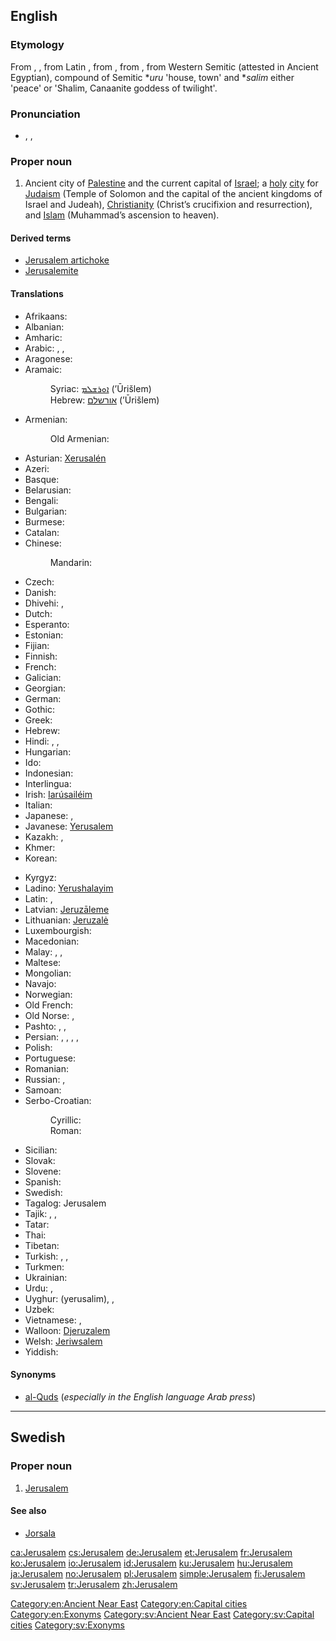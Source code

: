 {{also|Jérusalem|Jerúsalem|Jerusalém}}
==English==

{{wikipedia}}

===Etymology===
From {{etyl|LL.|en}} {{term|Ierusalem|lang=la}}, {{term|Hierusalem|lang=la}}, from Latin {{term|Hierosolyma|lang=la}}, from {{etyl|grc|en}} {{term|Ἰερουσαλήμ|tr=Ierousalēm|lang=grc}}, from {{etyl|he|en}} {{term|ירושלים|יְרוּשָׁלַיִם|tr=Yerushalayim|lang=he}}, from Western Semitic {{term||Urušalimmi}} (attested in Ancient Egyptian), compound of Semitic *''uru'' 'house, town' and *''salim'' either 'peace' or 'Shalim, Canaanite goddess of twilight'.

===Pronunciation===
* {{enPR|jə-ro͞o'sə-ləm|jə-ro͞o'zə-ləm}}, {{IPA|/dʒəˈruːsələm/|/dʒəˈruːzələm/}}, {{X-SAMPA|/dZ@"ru:s@l@m/|/dZ@"ru:z@l@m/}}

===Proper noun===
{{en-proper noun}}

# Ancient city of [[Palestine]] and the current capital of [[Israel]]; a [[holy]] [[city]] for [[Judaism]] (Temple of Solomon and the capital of the ancient kingdoms of Israel and Judeah), [[Christianity]] (Christ’s crucifixion and resurrection), and [[Islam]] (Muhammad’s ascension to heaven).

====Derived terms====
* [[Jerusalem artichoke]]
* [[Jerusalemite]]

====Translations====
{{trans-top|city}}
* Afrikaans: {{t-|af|Jerusalem}}
* Albanian: {{t-|sq|Jeruzalemi}}
* Amharic: {{t-|am|እየሩሳሌም|tr=əyärusalem|sc=Ethi}}
* Arabic: {{qualifier|preferred by Arabs}} {{t-|ar|القدس|f|tr=al-quds}}, {{qualifier|official in Israel}} {{t-|ar|أورشليم|f|tr=ʾūrušalīm}},  {{t-|ar|بيت المقدس|m|tr=bayt al-muqáddas, bayt al-máqdis}}
* Aragonese: {{t-|an|Cherusalén}}
* Aramaic:
*: Syriac: [[ܐܘܪܫܠܡ]] (’Ūrišlem)
*: Hebrew: [[אורשלם]] (’Ūrišlem)
* Armenian: {{t-|hy|Երուսաղեմ|tr=Erusałem}}
*: Old Armenian: {{tø|xcl|Երուսաղէմ|tr=Erusałēm|sc=Armn}}
* Asturian: [[Xerusalén]]
* Azeri: {{t-|az|Qüds}}
* Basque: {{t-|eu|Jerusalem}}
* Belarusian: {{t-|be|Ерусалім|m|tr=Jerusalím}}
* Bengali: {{t-|bn|জেরুসালেম|tr=jerusalem|sc=Beng}}
* Bulgarian: {{t-|bg|Йерусалим|m|tr=Jerusalím}}
* Burmese: {{t-|my|ဂျေရုဆလင်မြို့|sc=Mymr}}
* Catalan: {{t+|ca|Jerusalem}}
* Chinese:
*: Mandarin: {{t-|cmn|耶路撒冷|tr=Yēlùsālěng|sc=Hani}}
* Czech: {{t+|cs|Jeruzalém|m}}
* Danish: {{t-|da|Jerusalem}}
* Dhivehi: {{t-|dv|އޫރުޝަލީމް|tr=ūrušalīm|sc=Thaa}}, {{t-|dv|ޤުދުސް|tr=qudus|sc=Thaa}}
* Dutch: {{t-|nl|Jeruzalem}}
* Esperanto: {{t-|eo|Jerusalemo}}
* Estonian: {{t-|et|Jeruusalemm}}
* Fijian: {{t-|fj|Jerusalemi}}
* Finnish: {{t+|fi|Jerusalem}}
* French: {{t+|fr|Jérusalem}}
* Galician: {{t+|gl|Xerusalén}}
* Georgian: {{t-|ka|იერუსალიმი|tr=ierusalimi|sc=Geor}}
* German: {{t+|de|Jerusalem}}
* Gothic: {{tø|got|𐌹𐌰𐌹𐍂𐌿𐍃𐌰𐌿𐌻𐍅𐌼𐌰|sc=Goth}}
* Greek: {{t+|el|Ιεροσόλυμα|n-p|tr=ierosólima}}
* Hebrew: {{t+|he|ירושלים|alt=יְרוּשָׁלַיִם|tr=Yerushalayim}}
* Hindi: {{t-|hi|यरुशलम|tr=yaruśalam}}, {{t-|hi|येरुशलम|tr=yēruśalam}}, {{t-|hi|अल-क़ुद्स|tr=al-quds}}
* Hungarian: {{t+|hu|Jeruzsálem}}
* Ido: {{t+|io|Jerusalem}}
* Indonesian: {{t-|id|Yerusalem}}
* Interlingua: {{t-|ia|Jerusalem}}
* Irish: [[Iarúsailéim]]
* Italian: {{t-|it|Gerusalemme|f}}
* Japanese: {{t-|ja|エルサレム|tr=Erusaremu}}, {{t-|ja|イェルサレム|tr=Yerusaremu}}
* Javanese: [[Yerusalem]]
* Kazakh: {{t|kk|Иерусалим|tr=Ïerwsalïm|sc=Cyrl}}, {{t|kk|Құдіс|tr=Qudis|sc=Cyrl}}
* Khmer: {{t-|km|ហ្សេរុយសាឡឹម|tr=zeruysāḷʉm|sc=Khmr}}
* Korean: {{t+|ko|예루살렘|tr=Yerusalem|sc=Hang}}
{{trans-mid}}
* Kyrgyz: {{t-|ky|Иерусалим|tr=İyerusalim|sc=Cyrl}}
* Ladino: [[Yerushalayim]]
* Latin: {{t-|la|Hierosolyma|f}}, {{t-|la|Hierusalem|n}}
* Latvian: [[Jeruzāleme]]
* Lithuanian: [[Jeruzalė]]
* Luxembourgish: {{t-|lb|Jerusalem}}
* Macedonian: {{t-|mk|Ерусалим|m|tr=Erúsalim}}
* Malay: {{t-|ms|Baitulmuqaddis}}, {{t-|ms|Baitulmaqdis}}, {{t-|ms|Jerusalem}}
* Maltese: {{t-|mt|Ġerusalemm}}
* Mongolian: {{t-|mn|Иерусалим|m|tr=Iyerusalím|sc=Cyrl}}
* Navajo: {{tø|nv|Jííwoosalem}}
* Norwegian: {{t+|no|Jerusalem}}
* Old French: {{tø|fro|Ierusalem}}
* Old Norse: {{tø|non|Jórsalir|m-p}}, {{tø|non|Jórsalaborg|f}}
* Pashto: {{t-|ps|قدس|tr=Quds|sc=ps-Arab}}, {{t+|ps|بيت المقدس|tr=Baytu l-Muqadas|sc=ps-Arab}}, {{t-|ps|يروشلم|tr=Yarūšalim|sc=ps-Arab}}
* Persian: {{t+|fa|بیت‌المقدس|tr=Beyt-ol-Moqaddas}}, {{t-|fa|اورشلیم مقدس|tr=Oršalim-e Moqaddas}}, {{t-|fa|قدس شریف|tr=Qods-e Šarif}}, {{t+|fa|اورشلیم|tr=Oršalim}}, {{t+|fa|قدس|tr=Qods|sc=fa-Arab}}
* Polish: {{t+|pl|Jerozolima}}
* Portuguese: {{t+|pt|Jerusalém|f}}
* Romanian: {{t+|ro|Ierusalim}}
* Russian: {{t+|ru|Иерусалим|m|tr=Ijerusalím}}, {{qualifier|rare, Muslim}} {{t-|ru|Аль-Кудс|m|tr=Al’-Kúds|sc=Cyrl}}
* Samoan: {{t-|sm|Ierusalema}}
* Serbo-Croatian:
*: Cyrillic: {{t-|sh|Јерусалим|m|sc=Cyrl}}
*: Roman: {{t-|sh|Jerusalim|m}}
* Sicilian: {{t-|scn|Girusalemmi}}
* Slovak: {{t-|sk|Jeruzalem}}
* Slovene: {{t+|sl|Jeruzalem|alt=Jerúzalem|m}}
* Spanish: {{t+|es|Jerusalén}}
* Swedish: {{t+|sv|Jerusalem}}
* Tagalog: Jerusalem
* Tajik: {{t-|tg|Уршалим|tr=Uršalim|sc=Cyrl}}, {{t-|tg|Қуддус|tr=Quddus|sc=Cyrl}}, {{t-|tg|Байтулмуқаддас|tr=Baytulmuqaddas|sc=Cyrl}}
* Tatar: {{t-|tt|Коддес|tr=Qoddes|sc=Cyrl}}
* Thai: {{t-|th|เยรูซาเลม|tr=Yērūsālēm}}
* Tibetan: {{t-|bo|ཇེ་རུ་ས་ལེམ།|sc=Tibt|tr=je ru sa lem}}
* Turkish: {{t+|tr|Kudüs}}, {{t-|tr|Kudsişerif}}, {{t-|tr|Yeruşalim}}
* Turkmen: {{t-|tk|Iýerusalim}}
* Ukrainian: {{t-|uk|Єрусалим|m|tr=Jerusalým}}
* Urdu: {{t-|ur|یوروشلم|tr=Yurušalem}},  {{t-|ur|یروشلم|tr=Yarušalem}}
* Uyghur: {{ug-Arab|[[يېرۇسالېم]]}} (yerusalim), {{t-|ug|يېرۇسالېم|tr=yerusalim|sc=ug-Arab}}, {{t-|ug|قۇددۇس|tr=quddus|sc=ug-Arab}}
* Uzbek: {{t-|uz|Quddus}}
* Vietnamese: {{t-|vi|Jerusalem}}, {{t-|vi|Giê-ru-da-lem}}
* Walloon: [[Djeruzalem]]
* Welsh: [[Jeriwsalem]]
* Yiddish: {{t-|yi|ירושלים|n|tr=Yerushaláyim|sc=Hebr}}
{{trans-bottom}}

====Synonyms====
* [[al-Quds]] (''especially in the English language Arab press'')

[[Category:en:Ancient Near East]]
[[Category:en:Capital cities]]
[[Category:en:Exonyms]]

----

==Swedish==

===Proper noun===
{{head|sv|proper noun}}

# [[#English|Jerusalem]]

====See also====
* [[Jorsala]]

[[Category:sv:Ancient Near East]]
[[Category:sv:Capital cities]]
[[Category:sv:Exonyms]]

[[ca:Jerusalem]]
[[cs:Jerusalem]]
[[de:Jerusalem]]
[[et:Jerusalem]]
[[fr:Jerusalem]]
[[ko:Jerusalem]]
[[io:Jerusalem]]
[[id:Jerusalem]]
[[ku:Jerusalem]]
[[hu:Jerusalem]]
[[ja:Jerusalem]]
[[no:Jerusalem]]
[[pl:Jerusalem]]
[[simple:Jerusalem]]
[[fi:Jerusalem]]
[[sv:Jerusalem]]
[[tr:Jerusalem]]
[[zh:Jerusalem]]